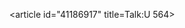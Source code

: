 <article id="41186917" title=Talk:U 564>
	<talkpage id="41186917" title="Talk:U 564">
{{WPMILHIST|class=Redirect}}
{{WPSHIPS|class=red}}
	</talkpage>
</article>